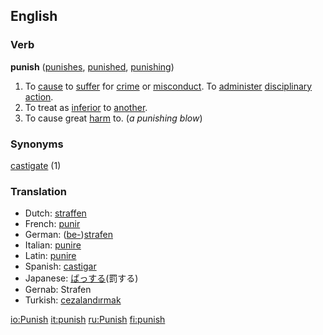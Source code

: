 ==English==

=== Verb ===
'''punish'''  ([[punishes]], [[punished]], [[punishing]])
#To [[cause]] to [[suffer]] for [[crime]] or [[misconduct]]. To [[administer]] [[disciplinary]] [[action]]. 
#To treat as [[inferior]] to [[another]].
#To cause great [[harm]] to. (''a punishing blow'')

=== Synonyms ===
[[castigate]] (1)

=== Translation ===
*Dutch: [[straffen]]
*French: [[punir]]
*German: ([[bestrafen|be-]])[[strafen]]
*Italian: [[punire]]
*Latin: [[punire]]
*Spanish: [[castigar]]
*Japanese: [[ばっする]](罰する)
*Gernab: Strafen
*Turkish: [[cezalandırmak]]

[[io:Punish]]
[[it:punish]]
[[ru:Punish]]
[[fi:punish]]